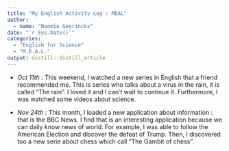 ```yaml
---
title: "My English Activity Log : MEAL"
author:
  - name: "Naomie Geerinckx" 
date: "`r Sys.Date()`"
categories:
  - "English for Science"
  - "M.E.A.L."
output: distill::distill_article
---
```



* *Oct 11th :* This weekend, I watched a new series in English that a friend recommended me. This is series who talks about a virus in the rain, it is called “The rain”. I loved it and I can’t wait to continue it. Furthermore, I was watched some videos about science. 

* *Nov 24th :* This month, I loaded a new application about information : that is the BBC News. I find that is an interesting application because we can daily know news of world. For example, I was able to follow the American Election and discover the defeat of Trump. Then, I discovered too a new serie about chess which call "The Gambit of chess". 

